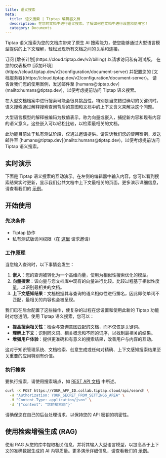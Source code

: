 ```yaml
---
title: 语义搜索
meta:
  title: 语义搜索 | Tiptap 编辑器文档
  description: 在您的文档中进行语义搜索。了解如何在文档中进行设置和使用它！
  category: Documents
---
```



Tiptap 语义搜索为您的文档库带来了原生 AI 搜索能力，使您能够通过大型语言模型提供的上下文理解，轻松发现所有文档之间的关系和连接。

<Requirements>
    <RequirementItem label="1. 订阅增长计划">
        订阅 [增长计划](https://cloud.tiptap.dev/v2/billing) 以请求访问私有测试版。
    </RequirementItem>
    <RequirementItem label="2. 启动文档服务器">
        在您的仪表板中 [添加环境](https://cloud.tiptap.dev/v2/configuration/document-server) 并配置您的 [文档服务器](https://cloud.tiptap.dev/v2/configuration/document-server)。
    </RequirementItem>
    <RequirementItem label="3. 加入私有测试版">
        请告诉我们您的使用案例，发送邮件至 [humans@tiptap.dev](mailto:humans@tiptap.dev)，以便考虑提前访问 Tiptap 语义搜索。
    </RequirementItem>
</Requirements>

在大型文档档案中进行搜索可能会很具挑战性，特别是当您错过确切的关键词时。语义搜索通过解释搜索查询背后的意图和文档中的上下文含义来解决这个问题。

大型语言模型的解释被编码为数值表示，称为向量或嵌入，捕捉新内容和现有内容的语义意义。这些嵌入可以轻松比较，以检索最相关的文档。

<Callout title="私有测试版" variant="hint">
  此功能目前处于私有测试阶段，仅通过邀请提供。请告诉我们您的使用案例，发送邮件至 [humans@tiptap.dev](mailto:humans@tiptap.dev)，以便考虑提前访问 Tiptap 语义搜索。
</Callout>

## 实时演示

下面是 Tiptap 语义搜索的互动演示。在左侧的编辑器中输入内容，您可以看到搜索结果实时更新，显示我们公共文档中上下文最相关的页面。更多演示详细信息，请查看我们的 [示例](https://ai-demo.tiptap.dev/preview/Examples/SemanticSearch)。

<CodeDemo src="https://ai-demo.tiptap.dev/preview/Examples/SemanticSearch?hideSource=1" />

## 开始使用

### 先决条件

- Tiptap 协作
- 私有测试版访问权限（在 [这里](mailto:humans@tiptap.dev) 请求邀请）

### 工作原理

当您输入查询时，以下事情会发生：
1. **嵌入**：您的查询被转化为一个高维向量，使用为相似性搜索优化的模型。
2. **向量搜索**：该向量与您文档库中现有的向量进行比较。比较过程基于相似性度量，以识别最相关的文档。
3. **上下文感知结果**：文档根据其与查询的语义相似性进行排名，因此即使单词不匹配，最相关的内容也会被呈现。

我们已在后台配置了这些操作，使复杂的过程在您设置和使用此新的 Tiptap 功能时对您透明。使用 Tiptap 语义搜索，您可以：

- **提高搜索相关性**：检索与查询意图匹配的文档，而不仅仅是关键词。
- **理解上下文**：识别同义词、相关概念和不同的词序，以找到最相关的结果。
- **增强用户体验**：提供更准确和有意义的搜索结果，改善用户与内容的互动。

这对于知识管理系统、文档检索、创意生成或任何对精确、上下文感知搜索结果至关重要的应用特别有价值。

### 执行搜索

要执行搜索，请使用搜索端点，如 [REST API 文档]( /collaboration/documents/rest-api#search-documents) 中所述。

```bash
curl -X POST https://YOUR_APP_ID.collab.tiptap.cloud/api/search \
  -H "Authorization: YOUR_SECRET_FROM_SETTINGS_AREA" \
  -H "Content-Type: application/json" \
  -d '{"content": "您的搜索词"}'
```

<Callout title="保持您的 API 密钥机密" variant="hint">
  请确保您在自己的后台处理请求，以保持您的 API 密钥的机密性。
</Callout>

## 使用检索增强生成 (RAG)

使用 RAG 从您的库中提取相关信息，并将其输入大型语言模型，以提高基于上下文的准确数据生成的 AI 内容质量。更多演示详细信息，请查看我们的 [示例](https://ai-demo.tiptap.dev/preview/Examples/RAG)。

<CodeDemo src="https://ai-demo.tiptap.dev/preview/Examples/RAG?hideSource=1" />